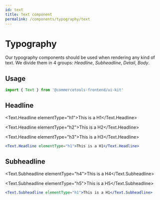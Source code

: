 ```yaml
---
id: text
title: Text component
permalink: /components/typography/text
---
```



# Typography

Our typography components should be used when rendering any kind of text. We divide them in 4 groups: _Headline_, _Subheadline_, _Detail_, _Body_.

## Usage

```jsx
import { Text } from '@commercetools-frontend/ui-kit'
```

## Headline

<div style={{ border: '1px solid magenta', padding: 16 }}>

<Text.Headline elementType="h1">This is a H1</Text.Headline>

<Text.Headline elementType="h2">This is a H2</Text.Headline>

<Text.Headline elementType="h3">This is a H3</Text.Headline>

</div>

```jsx
<Text.Headline elementType="h1">This is a H1</Text.Headline>
```

## Subheadline

<div style={{ border: '1px solid magenta', padding: 16 }}>

<Text.Subheadline elementType="h4">This is a H4</Text.Subheadline>

<Text.Subheadline elementType="h5">This is a H5</Text.Subheadline>

</div>

```jsx
<Text.Subheadline elementType="h1">This is a H1</Text.Subheadline>
```
